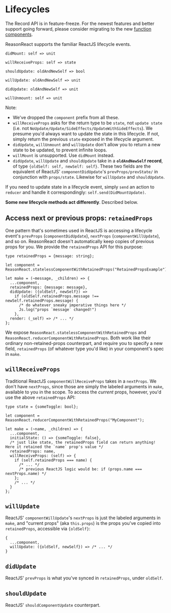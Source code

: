 
# Lifecycles

<aside class="warning">
The Record API is in feature-freeze. For the newest features and better support going forward, please consider migrating to the new <a href="https://reasonml.github.io/reason-react/docs/en/components">function components</a>.
</aside>

ReasonReact supports the familiar ReactJS lifecycle events.

```reason
didMount: self => unit

willReceiveProps: self => state

shouldUpdate: oldAndNewSelf => bool

willUpdate: oldAndNewSelf => unit

didUpdate: oldAndNewSelf => unit

willUnmount: self => unit
```

Note:

- We've dropped the `component` prefix from all these.
- `willReceiveProps` asks for the return type to be `state`, not `update state` (i.e. not `NoUpdate/Update/SideEffects/UpdateWithSideEffects`). We presume you'd always want to update the state in this lifecycle. If not, simply return the previous `state` exposed in the lifecycle argument.
- `didUpdate`, `willUnmount` and `willUpdate` don't allow you to return a new state to be updated, to prevent infinite loops.
- `willMount` is unsupported. Use `didMount` instead.
- `didUpdate`, `willUpdate` and `shouldUpdate` take in a **`oldAndNewSelf` record**, of type `{oldSelf: self, newSelf: self}`. These two fields are the equivalent of ReactJS' `componentDidUpdate`'s `prevProps/prevState/` in conjunction with `props/state`. Likewise for `willUpdate` and `shouldUpdate`.

If you need to update state in a lifecycle event, simply `send` an action to `reducer` and handle it correspondingly: `self.send(DidMountUpdate)`.

**Some new lifecycle methods act differently**. Described below.

## Access next or previous props: `retainedProps`

One pattern that's sometimes used in ReactJS is accessing a lifecycle event's `prevProps` (`componentDidUpdate`), `nextProps` (`componentWillUpdate`), and so on. ReasonReact doesn't automatically keep copies of previous props for you. We provide the `retainedProps` API for this purpose:

```reason
type retainedProps = {message: string};

let component = ReasonReact.statelessComponentWithRetainedProps("RetainedPropsExample");

let make = (~message, _children) => {
  ...component,
  retainedProps: {message: message},
  didUpdate: ({oldSelf, newSelf}) =>
    if (oldSelf.retainedProps.message !== newSelf.retainedProps.message) {
      /* do whatever sneaky imperative things here */
      Js.log("props `message` changed!")
    },
  render: (_self) => /* ... */
};
```

We expose `ReasonReact.statelessComponentWithRetainedProps` and `ReasonReact.reducerComponentWithRetainedProps`. Both work like their ordinary non-retained-props counterpart, and require you to specify a new field, `retainedProps` (of whatever type you'd like) in your component's spec in `make`.

## `willReceiveProps`

Traditional ReactJS `componentWillReceiveProps` takes in a `nextProps`. We don't have `nextProps`, since those are simply the labeled arguments in `make`, available to you in the scope. To access the _current_ props, however, you'd use the above `retainedProps` API:

```reason
type state = {someToggle: bool};

let component = ReasonReact.reducerComponentWithRetainedProps("MyComponent");

let make = (~name, _children) => {
  ...component,
  initialState: () => {someToggle: false},
  /* just like state, the retainedProps field can return anything! Here it retained the `name` prop's value */
  retainedProps: name,
  willReceiveProps: (self) => {
    if (self.retainedProps === name) {
      /* ... */
      /* previous ReactJS logic would be: if (props.name === nextProps.name) */
    };
    /* ... */
  }
};
```

## `willUpdate`

ReactJS' `componentWillUpdate`'s `nextProps` is just the labeled arguments in `make`, and "current props" (aka `this.props`) is the props you've copied into `retainedProps`, accessible via `{oldSelf}`:

```reason
{
  ...component,
  willUpdate: ({oldSelf, newSelf}) => /* ... */
}
```

## `didUpdate`

ReactJS' `prevProps` is what you've synced in `retainedProps`, under `oldSelf`.

## `shouldUpdate`

ReactJS' `shouldComponentUpdate` counterpart.
